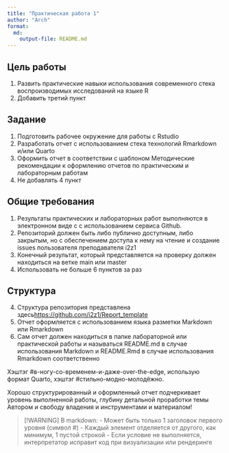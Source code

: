```yaml
---
title: "Практическая работа 1"
author: "Arch"
format: 
  md:
    output-file: README.md
---
```


## Цель работы

1.  Развить практические навыки использования современного стека воспроизводимых исследований на языке R
2.  Добавить третий пункт

## Задание

1.  Подготовить рабочее окружение для работы с Rstudio
2.  Разработать отчет с использованием стека технологий Rmarkdown и/или Quarto
3.  Оформить отчет в соответствии с шаблоном Методические рекомендации к оформлению отчетов по практическим и лабораторным работам
4.  Не добавлять 4 пункт

## Общие требования

1.  Результаты практических и лабораторных работ выполняются в электронном виде с с использованием сервиса Github.
2.  Репозиторий должен быть либо публично доступным, либо закрытым, но с обеспечением доступа к нему на чтение и создание issues пользователя преподавателя i2z1
3.  Конечный результат, который представляется на проверку должен находиться на ветке main или master
4.  Использовать не больше 6 пунктов за раз

## Структура

4.  Структура репозитория представлена здесь<https://github.com/i2z1/Report_template>
5.  Отчет оформляется с использованием языка разметки Markdown или Rmarkdown
6.  Сам отчет должен находиться в папке лабораторной или практической работы и называться README.md в случае использования Markdown и README.Rmd в случае использования Rmarkdown соответственно

::: {.callout-tip title="Tip with Title"}
Хэштэг #в-ногу-со-временем-и-даже-over-the-edge, использую формат Quarto, хэштэг #стильно-модно-молодёжно.
:::

Хорошо структурированный и оформленный отчет подчеркивает уровень выполненной работы, глубину детальной проработки темы Автором и свободу владения и инструментами и материалом!

> \[!WARNING\] В markdown: - Может быть только 1 заголовок первого уровня (символ #) - Каждый элемент отделяется от другого, как минимум, 1 пустой строкой - Если условие не выполняется, интерпретатор исправит код при визуализации или рендеринге
